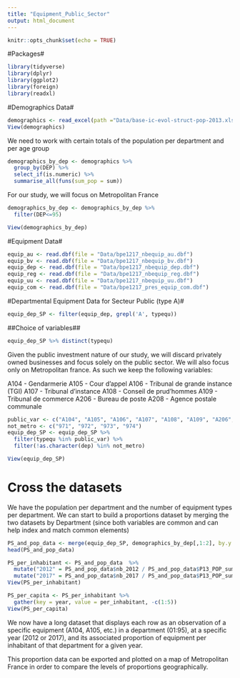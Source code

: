 ```yaml
---
title: "Equipment_Public_Sector"
output: html_document
---
```


```r
knitr::opts_chunk$set(echo = TRUE)
```

#Packages#

```r
library(tidyverse)
library(dplyr)
library(ggplot2)
library(foreign)
library(readxl)
```

#Demographics Data#

```r
demographics <- read_excel(path ="Data/base-ic-evol-struct-pop-2013.xlsx", sheet = 1, skip = 5)
View(demographics)
```

We need to work with certain totals of the population per department and per age group

```r
demographics_by_dep <- demographics %>% 
  group_by(DEP) %>% 
  select_if(is.numeric) %>% 
  summarise_all(funs(sum_pop = sum))
```

For our study, we will focus on Metropolitan France

```r
demographics_by_dep <- demographics_by_dep %>% 
  filter(DEP<=95)

View(demographics_by_dep)
```

#Equipment Data#

```r
equip_au <- read.dbf(file = "Data/bpe1217_nbequip_au.dbf")
equip_bv <- read.dbf(file = "Data/bpe1217_nbequip_bv.dbf")
equip_dep <- read.dbf(file = "Data/bpe1217_nbequip_dep.dbf")
equip_reg <- read.dbf(file = "Data/bpe1217_nbequip_reg.dbf")
equip_uu <- read.dbf(file = "Data/bpe1217_nbequip_uu.dbf")
equip_com <- read.dbf(file = "Data/bpe1217_pres_equip_com.dbf")
```

#Departmental Equipment Data for Secteur Public (type A)#

```r
equip_dep_SP <- filter(equip_dep, grepl('A', typequ))
```

##Choice of variables##

```r
equip_dep_SP %>% distinct(typequ)
```

Given the public investment nature of our study, we will discard privately owned businesses and focus solely on the public sector. We will also focus only on Metropolitan france. As such we keep the following variables:

A104 - Gendarmerie 
A105 - Cour d'appel 
A106 - Tribunal de grande instance (TGI)
A107 - Tribunal d'instance
A108 - Conseil de prud'hommes 
A109 - Tribunal de commerce 
A206 - Bureau de poste
A208 - Agence postale communale 

```r
public_var <- c("A104", "A105", "A106", "A107", "A108", "A109", "A206", "A208")
not_metro <- c("971", "972", "973", "974")
equip_dep_SP <- equip_dep_SP %>% 
  filter(typequ %in% public_var) %>% 
  filter(!as.character(dep) %in% not_metro)

View(equip_dep_SP)
```

# Cross the datasets #

We have the population per department and the number of equipment types per department. We can start to build a proportions dataset by merging the two datasets by Department (since both variables are common and can help index and match common elements)


```r
PS_and_pop_data <- merge(equip_dep_SP, demographics_by_dep[,1:2], by.y = "DEP", by.x = "dep")
head(PS_and_pop_data)

PS_per_inhabitant <- PS_and_pop_data  %>% 
  mutate("2012" = PS_and_pop_data$nb_2012 / PS_and_pop_data$P13_POP_sum_pop) %>%
  mutate("2017" = PS_and_pop_data$nb_2017 / PS_and_pop_data$P13_POP_sum_pop)
View(PS_per_inhabitant)

PS_per_capita <- PS_per_inhabitant %>%
  gather(key = year, value = per_inhabitant, -c(1:5))
View(PS_per_capita)
```

We now have a long dataset that displays each row as an observation of a specific equipment (A104, A105, etc.) in a department (01:95), at a specific year (2012 or 2017), and its associated proportion of equipment per inhabitant of that department for a given year. 

This proportion data can be exported and plotted on a map of Metropolitan France in order to compare the levels of proportions geographically. 